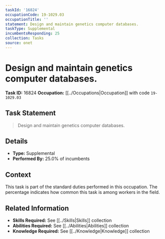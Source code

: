 ```yaml
---
taskId: '16824'
occupationCode: 19-1029.03
occupationTitle: ''
statement: Design and maintain genetics computer databases.
taskType: Supplemental
incumbentsResponding: 25
collection: Tasks
source: onet
---
```

# Design and maintain genetics computer databases.

**Task ID:** 16824
**Occupation:** [[../Occupations|Occupation]] with code `19-1029.03`

## Task Statement

> Design and maintain genetics computer databases.

## Details

- **Type:** Supplemental
- **Performed By:** 25.0% of incumbents

## Context

This task is part of the standard duties performed in this occupation. The percentage indicates how common this task is among workers in the field.

## Related Information

- **Skills Required:** See [[../Skills|Skills]] collection
- **Abilities Required:** See [[../Abilities|Abilities]] collection
- **Knowledge Required:** See [[../Knowledge|Knowledge]] collection
